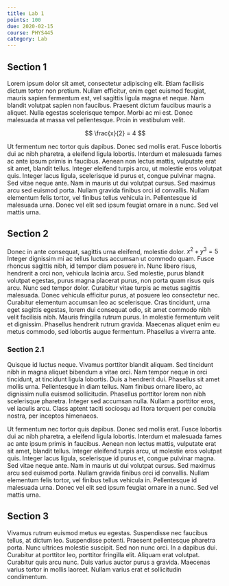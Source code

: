 ```yaml
---
title: Lab 1
points: 100
due: 2020-02-15
course: PHYS445
category: Lab
---
```


## Section 1

Lorem ipsum dolor sit amet, consectetur adipiscing elit. Etiam facilisis dictum tortor non pretium. Nullam efficitur, enim eget euismod feugiat, mauris sapien fermentum est, vel sagittis ligula magna et neque. Nam blandit volutpat sapien non faucibus. Praesent dictum faucibus mauris a aliquet. Nulla egestas scelerisque tempor. Morbi ac mi est. Donec malesuada at massa vel pellentesque. Proin in vestibulum velit.

$$
\frac{x}{2} = 4
$$

Ut fermentum nec tortor quis dapibus. Donec sed mollis erat. Fusce lobortis dui ac nibh pharetra, a eleifend ligula lobortis. Interdum et malesuada fames ac ante ipsum primis in faucibus. Aenean non lectus mattis, vulputate erat sit amet, blandit tellus. Integer eleifend turpis arcu, ut molestie eros volutpat quis. Integer lacus ligula, scelerisque id purus et, congue pulvinar magna. Sed vitae neque ante. Nam in mauris ut dui volutpat cursus. Sed maximus arcu sed euismod porta. Nullam gravida finibus orci id convallis. Nullam elementum felis tortor, vel finibus tellus vehicula in. Pellentesque id malesuada urna. Donec vel elit sed ipsum feugiat ornare in a nunc. Sed vel mattis urna.

## Section 2

Donec in ante consequat, sagittis urna eleifend, molestie dolor. $x^2+y^3=5$ Integer dignissim mi ac tellus luctus accumsan ut commodo quam. Fusce rhoncus sagittis nibh, id tempor diam posuere in. Nunc libero risus, hendrerit a orci non, vehicula lacinia arcu. Sed molestie, purus blandit volutpat egestas, purus magna placerat purus, non porta quam risus quis arcu. Nunc sed tempor dolor. Curabitur vitae turpis ac metus sagittis malesuada. Donec vehicula efficitur purus, at posuere leo consectetur nec. Curabitur elementum accumsan leo ac scelerisque. Cras tincidunt, urna eget sagittis egestas, lorem dui consequat odio, sit amet commodo nibh velit facilisis nibh. Mauris fringilla rutrum purus. In molestie fermentum velit et dignissim. Phasellus hendrerit rutrum gravida. Maecenas aliquet enim eu metus commodo, sed lobortis augue fermentum. Phasellus a viverra ante.

### Section 2.1

Quisque id luctus neque. Vivamus porttitor blandit aliquam. Sed tincidunt nibh in magna aliquet bibendum a vitae orci. Nam tempor neque in orci tincidunt, at tincidunt ligula lobortis. Duis a hendrerit dui. Phasellus sit amet mollis urna. Pellentesque in diam tellus. Nam finibus ornare libero, ac dignissim nulla euismod sollicitudin. Phasellus porttitor lorem non nibh scelerisque pharetra. Integer sed accumsan nulla. Nullam a porttitor eros, vel iaculis arcu. Class aptent taciti sociosqu ad litora torquent per conubia nostra, per inceptos himenaeos.

Ut fermentum nec tortor quis dapibus. Donec sed mollis erat. Fusce lobortis dui ac nibh pharetra, a eleifend ligula lobortis. Interdum et malesuada fames ac ante ipsum primis in faucibus. Aenean non lectus mattis, vulputate erat sit amet, blandit tellus. Integer eleifend turpis arcu, ut molestie eros volutpat quis. Integer lacus ligula, scelerisque id purus et, congue pulvinar magna. Sed vitae neque ante. Nam in mauris ut dui volutpat cursus. Sed maximus arcu sed euismod porta. Nullam gravida finibus orci id convallis. Nullam elementum felis tortor, vel finibus tellus vehicula in. Pellentesque id malesuada urna. Donec vel elit sed ipsum feugiat ornare in a nunc. Sed vel mattis urna.

## Section 3

Vivamus rutrum euismod metus eu egestas. Suspendisse nec faucibus tellus, at dictum leo. Suspendisse potenti. Praesent pellentesque pharetra porta. Nunc ultrices molestie suscipit. Sed non nunc orci. In a dapibus dui. Curabitur at porttitor leo, porttitor fringilla elit. Aliquam erat volutpat. Curabitur quis arcu nunc. Duis varius auctor purus a gravida. Maecenas varius tortor in mollis laoreet. Nullam varius erat et sollicitudin condimentum.
